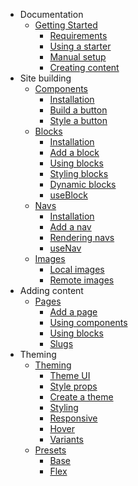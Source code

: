 - Documentation
  - [Getting Started](/docs)
    - [Requirements](/docs#requirements)
    - [Using a starter](/docs#using-a-starter)
    - [Manual setup](/docs#manual-setup)
    - [Creating content](/docs#creating-content)
- Site building
  - [Components](/docs/components)
    - [Installation](/docs/components#installation)
    - [Build a button](/docs/components#build-a-button)
    - [Style a button](/docs/components#style-a-button)
  - [Blocks](/docs/blocks)
    - [Installation](/docs/blocks#installation)
    - [Add a block](/docs/blocks#add-a-block)
    - [Using blocks](/docs/blocks#using-blocks)
    - [Styling blocks](/docs/blocks#styling-blocks)
    - [Dynamic blocks](/docs/blocks#dynamic-blocks)
    - [useBlock](/docs/blocks#useblock)
  - [Navs](/docs/navs)
    - [Installation](/docs/navs#installation)
    - [Add a nav](/docs/navs#add-a-nav)
    - [Rendering navs](/docs/navs#rendering-navs)
    - [useNav](/docs/navs#usenav)
  - [Images](/docs/images)
    - [Local images](/docs/images#local-images)
    - [Remote images](/docs/images#remote-images)
- Adding content
  - [Pages](/docs/pages)
    - [Add a page](/docs/pages#add-a-page)
    - [Using components](/docs/pages#using-components-in-a-page)
    - [Using blocks](/docs/pages#using-blocks-in-a-page)
    - [Slugs](/docs/pages#slugs)
- Theming
  - [Theming](/docs/theming)
    - [Theme UI](/docs/theming#theme-ui)
    - [Style props](/docs/theming#style-props)
    - [Create a theme](/docs/theming#create-a-theme)
    - [Styling](/docs/theming#styling)
    - [Responsive](/docs/theming#responsive)
    - [Hover](/docs/theming#hover)
    - [Variants](/docs/theming#variants)
  - [Presets](/docs/presets)
    - [Base](/docs/presets#base)
    - [Flex](/docs/presets#flex)
